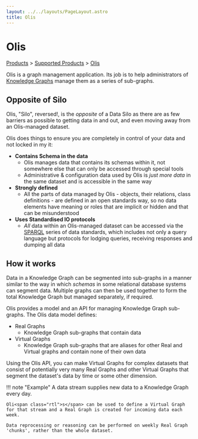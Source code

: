 ```yaml
---
layout: ../../layouts/PageLayout.astro
title: Olis
---
```


# Olis

[Products](../products) > [Supported Products](.) > [Olis](./olis)

Oli<span class="rtl">s</span> is a graph management application. Its job is to help administrators of [Knowledge Graphs](https://en.wikipedia.org/wiki/Knowledge_graph) manage them as a series of sub-graphs.

## Opposite of Silo

Oli<span class="rtl">s</span>, "Silo", reversed!, is the _opposite_ of a Data Silo as there are as few barriers as possible to getting data in and out, and even moving away from an Oli<span class="rtl">s</span>-managed dataset.

Oli<span class="rtl">s</span> does things to ensure you are completely in control of your data and not locked in my it:

- **Contains Schema in the data**
  - Oli<span class="rtl">s</span> manages data that contains its schemas within it, not somewhere else that can only be accessed through special tools
  - Administrative & configuration data used by Oli<span class="rtl">s</span> is _just more data_ in the same dataset and is accessible in the same way
- **Strongly defined**
  - All the parts of data managed by Oli<span class="rtl">s</span> - objects, their relations, class definitions - are defined in an open standards way, so no data elements have meaning or roles that are implicit or hidden and that can be misunderstood
- **Uses Standardised IO protocols**
  - _All_ data within an Oli<span class="rtl">s</span>-managed dataset can be accessed via the [SPARQL](http://www.w3.org/TR/sparql11-overview/) series of data standards, which includes not only a query language but protocols for lodging queries, receiving responses and dumping all data

## How it works

Data in a Knowledge Graph can be segmented into sub-graphs in a manner similar to the way in which _schemas_ in some relational database systems can segment data. Multiple graphs can then be used together to form the total Knowledge Graph but managed separately, if required.

Oli<span class="rtl">s</span> provides a model and an API for managing Knowledge Graph sub-graphs. The Oli<span class="rtl">s</span> data model defines:

- Real Graphs
  - Knowledge Graph sub-graphs that contain data
- Virtual Graphs
  - Knowledge Graph sub-graphs that are aliases for other Real and Virtual graphs and contain none of their own data

Using the Oli<span class="rtl">s</span> API, you can make Virtual Graphs for complex datasets that consist of potentially very many Real Graphs and other Virtual Graphs that segment the dataset's data by time or some other dimension.

!!! note "Example"
A data stream supplies new data to a Knowledge Graph every day.

    Oli<span class="rtl">s</span> can be used to define a Virtual Graph for that stream and a Real Graph is created for incoming data each week.

    Data reprocessing or reasoning can be performed on weekly Real Graph 'chunks', rather than the whole dataset.
